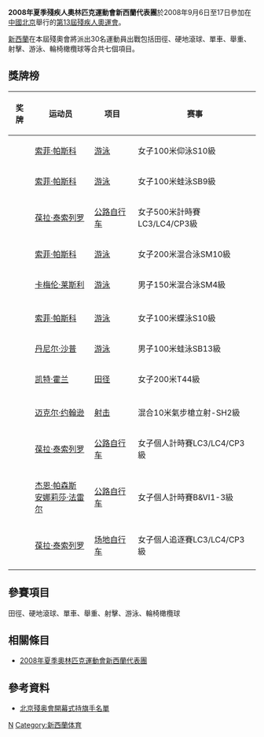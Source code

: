 {{Infobox Country Paralympics
|NPC= NZL
|games= 2008年夏季
|competitors=30
|sports=7
|flagbearer=
|gold=5
|silver=3
|bronze=4
|total=12
|rank=24
|officials=
}}

'''2008年夏季殘疾人奧林匹克運動會新西蘭代表團'''於2008年9月6日至17日參加在[[中國北京|中國北京]]舉行的[[2008年夏季殘奧會|第13屆殘疾人奧運會]]。

[[新西蘭|新西蘭]]在本屆殘奧會將派出30名運動員出戰包括田徑、硬地滾球、單車、舉重、射擊、游泳、輪椅橄欖球等合共七個項目。

== 獎牌榜 ==
{| class="wikitable sortable" style="font-size:88%"
|-bgcolor=#efefef
! 奖牌
! 运动员
! 项目
! 赛事
|-
| {{gold medal}} || [[索菲·帕斯科|索菲·帕斯科]] || [[2008年夏季殘奧會游泳比賽|游泳]] || 女子100米仰泳S10級
|-
| {{gold medal}} || [[索菲·帕斯科|索菲·帕斯科]] || [[2008年夏季殘奧會游泳比賽|游泳]] || 女子100米蛙泳SB9級
|-
| {{gold medal}} || [[葆拉·泰索列罗|葆拉·泰索列罗]] || [[2008年夏季殘奧會自行车比賽|公路自行车]] || 女子500米計時賽LC3/LC4/CP3級
|-
| {{gold medal}} || [[索菲·帕斯科|索菲·帕斯科]] || [[2008年夏季殘奧會游泳比賽|游泳]] || 女子200米混合泳SM10級
|-
| {{gold medal}} || [[卡梅伦·莱斯利|卡梅伦·莱斯利]] || [[2008年夏季殘奧會游泳比賽|游泳]] || 男子150米混合泳SM4級
|-

|-
| {{silver medal}} || [[索菲·帕斯科|索菲·帕斯科]] || [[2008年夏季殘奧會游泳比賽|游泳]] || 女子100米蝶泳S10級
|-
| {{silver medal}} || [[丹尼尔·沙普|丹尼尔·沙普]] || [[2008年夏季殘奧會游泳比賽|游泳]] || 男子100米蛙泳SB13級
|-
| {{silver medal}} || [[凯特·霍兰|凯特·霍兰]] || [[2008年夏季殘奧會田径比賽|田径]] || 女子200米T44級
|-

|-
| {{bronze medal}} || [[迈克尔·约翰逊|迈克尔·约翰逊]] || [[2008年夏季殘奧會射击比賽|射击]] || 混合10米氣步槍立射-SH2級
|-
| {{bronze medal}} || [[葆拉·泰索列罗|葆拉·泰索列罗]] || [[2008年夏季殘奧會自行车比賽|公路自行车]] || 女子個人計時賽LC3/LC4/CP3級
|-
| {{bronze medal}} || [[杰恩·帕森斯|杰恩·帕森斯]]<br />[[安娜莉莎·法雷尔|安娜莉莎·法雷尔]] || [[2008年夏季殘奧會自行车比賽|公路自行车]] || 女子個人計時賽B&VI1-3級
|-
| {{bronze medal}} || [[葆拉·泰索列罗|葆拉·泰索列罗]] || [[2008年夏季殘奧會自行车比賽|场地自行车]] || 女子個人追逐賽LC3/LC4/CP3級
|-

|}

== 參賽項目 ==
田徑、硬地滾球、單車、舉重、射擊、游泳、輪椅橄欖球

== 相關條目 ==
*[[2008年夏季奧林匹克運動會新西蘭代表團|2008年夏季奧林匹克運動會新西蘭代表團]]

== 參考資料 ==
*[https://web.archive.org/web/20080909184931/http://www.paralympic.org/release/Main_Sections_Menu/News/Press_Releases/Flagbearers_List_Opening_Ceremony_Final_5_Sept1.pdf 北京殘奥會開幕式持旗手名單]

{{2008年夏季殘疾人奧林匹克運動會代表團}}

[[Category:2008年夏季殘疾人奧林匹克運動會代表團|N]]
[[Category:新西蘭体育|Category:新西蘭体育]]
